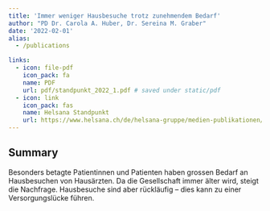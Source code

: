 ```yaml
---
title: 'Immer weniger Hausbesuche trotz zunehmendem Bedarf'
author: "PD Dr. Carola A. Huber, Dr. Sereina M. Graber"
date: '2022-02-01'
alias:
  - /publications

links:
  - icon: file-pdf
    icon_pack: fa
    name: PDF
    url: pdf/standpunkt_2022_1.pdf # saved under static/pdf
  - icon: link
    icon_pack: fas
    name: Helsana Standpunkt
    url: https://www.helsana.ch/de/helsana-gruppe/medien-publikationen/standpunkt.html
---
```


## Summary

Besonders betagte Patientinnen und Patienten haben grossen Bedarf an Hausbesuchen von Hausärzten. Da die Gesellschaft immer älter wird, steigt die Nachfrage. Hausbesuche sind aber rückläufig -- dies kann zu einer Versorgungslücke führen.
